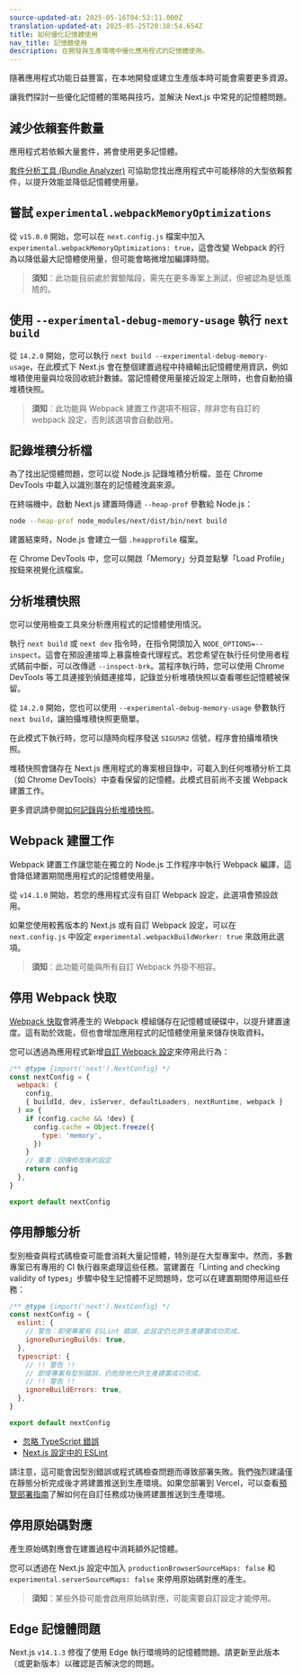 ```yaml
---
source-updated-at: 2025-05-16T04:52:11.000Z
translation-updated-at: 2025-05-25T20:38:54.654Z
title: 如何優化記憶體使用
nav_title: 記憶體使用
description: 在開發與生產環境中優化應用程式的記憶體使用。
---
```


隨著應用程式功能日益豐富，在本地開發或建立生產版本時可能會需要更多資源。

讓我們探討一些優化記憶體的策略與技巧，並解決 Next.js 中常見的記憶體問題。

## 減少依賴套件數量

應用程式若依賴大量套件，將會使用更多記憶體。

[套件分析工具 (Bundle Analyzer)](/docs/app/guides/package-bundling) 可協助您找出應用程式中可能移除的大型依賴套件，以提升效能並降低記憶體使用量。

## 嘗試 `experimental.webpackMemoryOptimizations`

從 `v15.0.0` 開始，您可以在 `next.config.js` 檔案中加入 `experimental.webpackMemoryOptimizations: true`，這會改變 Webpack 的行為以降低最大記憶體使用量，但可能會略微增加編譯時間。

> **須知**：此功能目前處於實驗階段，需先在更多專案上測試，但被認為是低風險的。

## 使用 `--experimental-debug-memory-usage` 執行 `next build`

從 `14.2.0` 開始，您可以執行 `next build --experimental-debug-memory-usage`，在此模式下 Next.js 會在整個建置過程中持續輸出記憶體使用資訊，例如堆積使用量與垃圾回收統計數據。當記憶體使用量接近設定上限時，也會自動拍攝堆積快照。

> **須知**：此功能與 Webpack 建置工作選項不相容，除非您有自訂的 webpack 設定，否則該選項會自動啟用。

## 記錄堆積分析檔

為了找出記憶體問題，您可以從 Node.js 記錄堆積分析檔，並在 Chrome DevTools 中載入以識別潛在的記憶體洩漏來源。

在終端機中，啟動 Next.js 建置時傳遞 `--heap-prof` 參數給 Node.js：

```sh
node --heap-prof node_modules/next/dist/bin/next build
```

建置結束時，Node.js 會建立一個 `.heapprofile` 檔案。

在 Chrome DevTools 中，您可以開啟「Memory」分頁並點擊「Load Profile」按鈕來視覺化該檔案。

## 分析堆積快照

您可以使用檢查工具來分析應用程式的記憶體使用情況。

執行 `next build` 或 `next dev` 指令時，在指令開頭加入 `NODE_OPTIONS=--inspect`。這會在預設連接埠上暴露檢查代理程式。若您希望在執行任何使用者程式碼前中斷，可以改傳遞 `--inspect-brk`。當程序執行時，您可以使用 Chrome DevTools 等工具連接到偵錯連接埠，記錄並分析堆積快照以查看哪些記憶體被保留。

從 `14.2.0` 開始，您也可以使用 `--experimental-debug-memory-usage` 參數執行 `next build`，讓拍攝堆積快照更簡單。

在此模式下執行時，您可以隨時向程序發送 `SIGUSR2` 信號，程序會拍攝堆積快照。

堆積快照會儲存在 Next.js 應用程式的專案根目錄中，可載入到任何堆積分析工具（如 Chrome DevTools）中查看保留的記憶體。此模式目前尚不支援 Webpack 建置工作。

更多資訊請參閱[如何記錄與分析堆積快照](https://developer.chrome.com/docs/devtools/memory-problems/heap-snapshots)。

## Webpack 建置工作

Webpack 建置工作讓您能在獨立的 Node.js 工作程序中執行 Webpack 編譯，這會降低建置期間應用程式的記憶體使用量。

從 `v14.1.0` 開始，若您的應用程式沒有自訂 Webpack 設定，此選項會預設啟用。

如果您使用較舊版本的 Next.js 或有自訂 Webpack 設定，可以在 `next.config.js` 中設定 `experimental.webpackBuildWorker: true` 來啟用此選項。

> **須知**：此功能可能與所有自訂 Webpack 外掛不相容。

## 停用 Webpack 快取

[Webpack 快取](https://webpack.js.org/configuration/cache/)會將產生的 Webpack 模組儲存在記憶體或硬碟中，以提升建置速度。這有助於效能，但也會增加應用程式的記憶體使用量來儲存快取資料。

您可以透過為應用程式新增[自訂 Webpack 設定](/docs/app/api-reference/config/next-config-js/webpack)來停用此行為：

```js filename="next.config.mjs"
/** @type {import('next').NextConfig} */
const nextConfig = {
  webpack: (
    config,
    { buildId, dev, isServer, defaultLoaders, nextRuntime, webpack }
  ) => {
    if (config.cache && !dev) {
      config.cache = Object.freeze({
        type: 'memory',
      })
    }
    // 重要：回傳修改後的設定
    return config
  },
}

export default nextConfig
```

## 停用靜態分析

型別檢查與程式碼檢查可能會消耗大量記憶體，特別是在大型專案中。然而，多數專案已有專用的 CI 執行器來處理這些任務。當建置在「Linting and checking validity of types」步驟中發生記憶體不足問題時，您可以在建置期間停用這些任務：

```js filename="next.config.mjs"
/** @type {import('next').NextConfig} */
const nextConfig = {
  eslint: {
    // 警告：即使專案有 ESLint 錯誤，此設定仍允許生產建置成功完成。
    ignoreDuringBuilds: true,
  },
  typescript: {
    // !! 警告 !!
    // 即使專案有型別錯誤，仍危險地允許生產建置成功完成。
    // !! 警告 !!
    ignoreBuildErrors: true,
  },
}

export default nextConfig
```

- [忽略 TypeScript 錯誤](/docs/app/api-reference/config/typescript#disabling-typescript-errors-in-production)
- [Next.js 設定中的 ESLint](/docs/pages/api-reference/config/next-config-js/eslint)

請注意，這可能會因型別錯誤或程式碼檢查問題而導致部署失敗。我們強烈建議僅在靜態分析完成後才將建置推送到生產環境。如果您部署到 Vercel，可以查看[預覽部署指南](https://vercel.com/docs/deployments/managing-deployments#staging-and-promoting-a-production-deployment)了解如何在自訂任務成功後將建置推送到生產環境。

## 停用原始碼對應

產生原始碼對應會在建置過程中消耗額外記憶體。

您可以透過在 Next.js 設定中加入 `productionBrowserSourceMaps: false` 和 `experimental.serverSourceMaps: false` 來停用原始碼對應的產生。

> **須知**：某些外掛可能會啟用原始碼對應，可能需要自訂設定才能停用。

## Edge 記憶體問題

Next.js `v14.1.3` 修復了使用 Edge 執行環境時的記憶體問題。請更新至此版本（或更新版本）以確認是否解決您的問題。